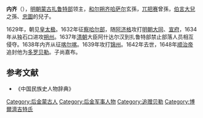 '''内齐'''（{{bd|？||1642年|}}），[[明朝|明朝]][[蒙古|蒙古]][[扎鲁特部|扎鲁特部]]领主，[[和尔朔齐哈萨尔|和尔朔齐哈萨尔]]玄孫，[[兀把赛|兀把赛]]曾孫，[[伯言大兒|伯言大兒]]之孫、[[忠圖|忠圖]]的兒子。

1629年，朝见[[皇太极|皇太极]]。1632年征[[察哈尔部|察哈尔部]]，随[[阿济格|阿济格]]攻打[[明朝|明朝]][[大同市|大同]]、[[宣府|宣府]]，1634年从独石口进攻[[朔州|朔州]]。1637年[[清朝|清朝]]大臣阿什达尔汉到扎鲁特部禁止部落人员相互侵夺。1638年内齐从征[[喀尔喀|喀尔喀]]。1639年攻打[[锦州|锦州]]。1642年去世，1648年[[顺治帝|顺治帝]]追封他为[[多罗贝勒|多罗贝勒]]。子尚嘉布。

==参考文献==
*《中国民族史人物辞典》

[[Category:后金蒙古人|Category:后金蒙古人]]
[[Category:后金军事人物|Category:后金军事人物]]
[[Category:追赠贝勒|Category:追赠贝勒]]
[[Category:博爾濟吉特氏|Category:博爾濟吉特氏]]